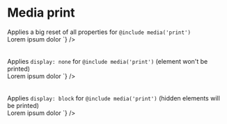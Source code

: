 

<Meta title={getTitle(__filename)} />

# Media print

<div class="flex justify-space-between mb-8 flex-column md:flex-row">
  <div class="w-1/2 self-center">
    Applies a big reset of all properties for <code>@include media('print')</code>
  </div>
  <div class="w-1/2">
<Source
  language='html'
  light
  format
  code={`
<span className="reset4print">Lorem ipsum dolor</span>
`}
/>

  </div>
</div>

<br />
<br />

<div class="flex justify-space-between mb-8 flex-column md:flex-row">
  <div class="w-1/2 self-center">
    Applies <code>display: none</code> for <code>@include media('print')</code> (element won't be printed)
  </div>
  <div class="w-1/2">
<Source
  language='html'
  light
  format
  code={`
<span className="no-print">Lorem ipsum dolor</span>
`}
/>

  </div>
</div>

<br />
<br />

<div class="flex justify-space-between mb-8 flex-column md:flex-row">
  <div class="w-1/2 self-center">
    Applies <code>display: block</code> for <code>@include media('print')</code> (hidden elements will be printed)
  </div>
  <div class="w-1/2">
<Source
  language='html'
  light
  format
  code={`
<span className="on-print">Lorem ipsum dolor</span>
`}
/>

  </div>
</div>
